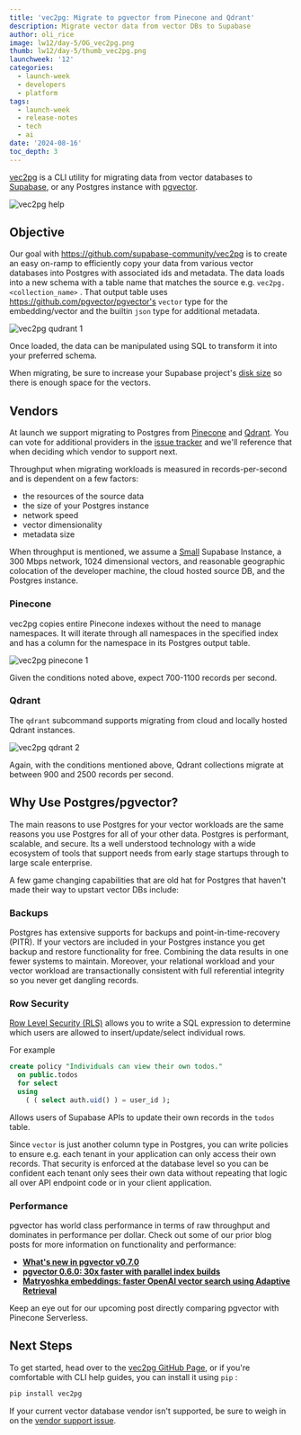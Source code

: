 ```yaml
---
title: 'vec2pg: Migrate to pgvector from Pinecone and Qdrant'
description: Migrate vector data from vector DBs to Supabase
author: oli_rice
image: lw12/day-5/OG_vec2pg.png
thumb: lw12/day-5/thumb_vec2pg.png
launchweek: '12'
categories:
  - launch-week
  - developers
  - platform
tags:
  - launch-week
  - release-notes
  - tech
  - ai
date: '2024-08-16'
toc_depth: 3
---
```


[vec2pg](https://github.com/supabase-community/vec2pg) is a CLI utility for migrating data from vector databases to [Supabase](https://supabase.com/), or any Postgres instance with [pgvector](https://github.com/pgvector/pgvector).

<div>
  <Img alt="vec2pg help" src="/images/blog/lw12/day-5/vec2pg_1.png" />
</div>

## Objective

Our goal with https://github.com/supabase-community/vec2pg is to create an easy on-ramp to efficiently copy your data from various vector databases into Postgres with associated ids and metadata. The data loads into a new schema with a table name that matches the source e.g. `vec2pg.<collection_name>` . That output table uses https://github.com/pgvector/pgvector's `vector` type for the embedding/vector and the builtin `json` type for additional metadata.

<div>
  <Img alt="vec2pg qudrant 1" src="/images/blog/lw12/day-5/vec2pg_qdrant_2.png" />
</div>

Once loaded, the data can be manipulated using SQL to transform it into your preferred schema.

When migrating, be sure to increase your Supabase project's [disk size](https://supabase.com/dashboard/project/_/settings/database) so there is enough space for the vectors.

## Vendors

At launch we support migrating to Postgres from [Pinecone](https://www.pinecone.io/) and [Qdrant](https://qdrant.tech/). You can vote for additional providers in the [issue tracker](https://github.com/supabase-community/vec2pg/issues/6) and we'll reference that when deciding which vendor to support next.

Throughput when migrating workloads is measured in records-per-second and is dependent on a few factors:

- the resources of the source data
- the size of your Postgres instance
- network speed
- vector dimensionality
- metadata size

When throughput is mentioned, we assume a [Small](https://supabase.com/docs/guides/platform/compute-add-ons) Supabase Instance, a 300 Mbps network, 1024 dimensional vectors, and reasonable geographic colocation of the developer machine, the cloud hosted source DB, and the Postgres instance.

### Pinecone

vec2pg copies entire Pinecone indexes without the need to manage namespaces. It will iterate through all namespaces in the specified index and has a column for the namespace in its Postgres output table.

<div>
  <Img alt="vec2pg pinecone 1" src="/images/blog/lw12/day-5/vec2pg_pinecone_1.png" />
</div>

Given the conditions noted above, expect 700-1100 records per second.

### Qdrant

The `qdrant` subcommand supports migrating from cloud and locally hosted Qdrant instances.

<div>
  <Img alt="vec2pg qdrant 2" src="/images/blog/lw12/day-5/vec2pg_qdrant_3.png" />
</div>

Again, with the conditions mentioned above, Qdrant collections migrate at between 900 and 2500 records per second.

## Why Use Postgres/pgvector?

The main reasons to use Postgres for your vector workloads are the same reasons you use Postgres for all of your other data. Postgres is performant, scalable, and secure. Its a well understood technology with a wide ecosystem of tools that support needs from early stage startups through to large scale enterprise.

A few game changing capabilities that are old hat for Postgres that haven't made their way to upstart vector DBs include:

### **Backups**

Postgres has extensive supports for backups and point-in-time-recovery (PITR). If your vectors are included in your Postgres instance you get backup and restore functionality for free. Combining the data results in one fewer systems to maintain. Moreover, your relational workload and your vector workload are transactionally consistent with full referential integrity so you never get dangling records.

### **Row Security**

[Row Level Security (RLS)](https://supabase.com/docs/guides/database/postgres/row-level-security) allows you to write a SQL expression to determine which users are allowed to insert/update/select individual rows.

For example

```sql
create policy "Individuals can view their own todos."
  on public.todos
  for select
  using
    ( ( select auth.uid() ) = user_id );
```

Allows users of Supabase APIs to update their own records in the `todos` table.

Since `vector` is just another column type in Postgres, you can write policies to ensure e.g. each tenant in your application can only access their own records. That security is enforced at the database level so you can be confident each tenant only sees their own data without repeating that logic all over API endpoint code or in your client application.

### **Performance**

pgvector has world class performance in terms of raw throughput and dominates in performance per dollar. Check out some of our prior blog posts for more information on functionality and performance:

- [**What's new in pgvector v0.7.0**](https://supabase.com/blog/pgvector-0-7-0)
- [**pgvector 0.6.0: 30x faster with parallel index builds**](https://supabase.com/blog/pgvector-fast-builds)
- [**Matryoshka embeddings: faster OpenAI vector search using Adaptive Retrieval**](https://supabase.com/blog/matryoshka-embeddings)

Keep an eye out for our upcoming post directly comparing pgvector with Pinecone Serverless.

## Next Steps

To get started, head over to the [vec2pg GitHub Page](https://github.com/supabase-community/vec2pg), or if you're comfortable with CLI help guides, you can install it using `pip` :

```bash
pip install vec2pg
```

If your current vector database vendor isn't supported, be sure to weigh in on the [vendor support issue](https://github.com/supabase-community/vec2pg/issues/6).
